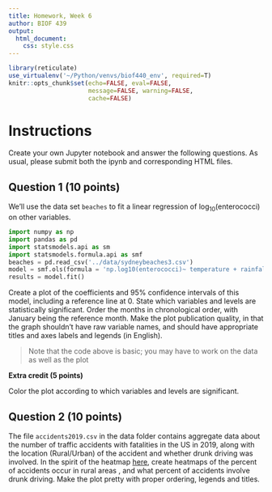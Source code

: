 ```yaml
---
title: Homework, Week 6
author: BIOF 439
output: 
  html_document:
    css: style.css
---
```

```r
library(reticulate)
use_virtualenv('~/Python/venvs/biof440_env', required=T)
knitr::opts_chunk$set(echo=FALSE, eval=FALSE, 
                      message=FALSE, warning=FALSE,
                      cache=FALSE)
```

# Instructions

Create your own Jupyter notebook and answer the following questions. As usual, please submit both the ipynb and corresponding HTML files. 


## Question 1 (10 points)

We'll use the data set `beaches` to
fit a linear regression of $\log_{10}(\text{enterococci})$ on other variables. 


```python
import numpy as np
import pandas as pd
import statsmodels.api as sm
import statsmodels.formula.api as smf
beaches = pd.read_csv('../data/sydneybeaches3.csv')
model = smf.ols(formula = 'np.log10(enterococci)~ temperature + rainfall + month_name', data = beaches)
results = model.fit()
```


Create a plot of the coefficients and 95% confidence intervals of this model, including a reference line at 0. State which variables and levels are statistically significant. Order the months in chronological order, with January being the reference month. Make the plot publication quality, in that the graph shouldn't have raw variable names, and should have appropriate titles and axes labels and legends (in English). 

> Note that the code above is basic; you may have to work on the data as well as the plot

**Extra credit (5 points)**

Color the plot according to which variables and levels are significant.

## Question 2 (10 points)

The file `accidents2019.csv` in the data folder contains aggregate data about 
the number of traffic accidents with fatalities in the US in 2019, along with the location (Rural/Urban)
of the accident and whether drunk driving was involved. In the spirit of the heatmap [here](https://flowingdata.com/2017/04/27/traffic-fatalities-when-and-where/), create heatmaps of the 
percent of accidents occur in rural areas , and what percent of accidents involve drunk driving. 
Make the plot pretty with proper ordering, legends and titles. 


